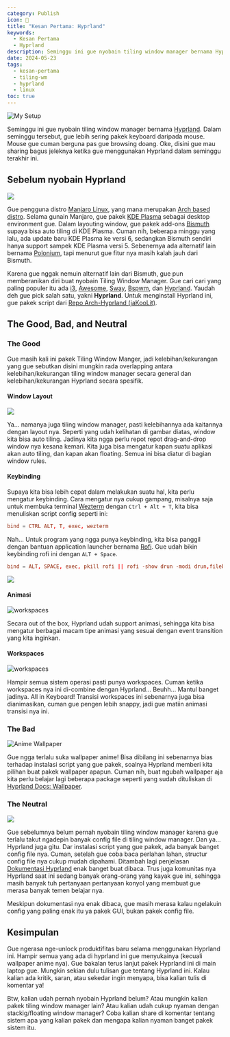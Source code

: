 ```yaml
---
category: Publish
icon: 👀
title: "Kesan Pertama: Hyprland"
keywords:
  - Kesan Pertama
  - Hyprland
description: Seminggu ini gue nyobain tiling window manager bernama Hyprland. Di tulisan ini gue mau sharing pengalam seminggu gue gunain Hyprland.
date: 2024-05-23
tags:
  - kesan-pertama
  - tiling-wm
  - hyprland
  - linux
toc: true
---
```


<Image
  src="show-off.png"
  alt="My Setup"
  scale={0.8}
/>

Seminggu ini gue nyobain tiling window manager bernama [Hyprland](https://hyprland.org). Dalam seminggu tersebut, gue lebih sering pakek keyboard daripada mouse. Mouse gue cuman berguna pas gue browsing doang. Oke, disini gue mau sharing bagus jeleknya ketika gue menggunakan Hyprland dalam seminggu terakhir ini.

## Sebelum nyobain Hyprland

<Image
  src="https://github.com/Bismuth-Forge/bismuth/raw/master/img/rice.png"
  caption="Bismuth"
  scale={0.8}
/>

Gue pengguna distro [Manjaro Linux](https://manjaro.org), yang mana merupakan [Arch based distro](https://wiki.archlinux.org/title/Arch-based_distributions). Selama gunain Manjaro, gue pakek [KDE Plasma](https://kde.org/id/plasma-desktop) sebagai desktop environment gue. Dalam layouting window, gue pakek add-ons [Bismuth](https://github.com/Bismuth-Forge/bismuth) supaya bisa auto tiling di KDE Plasma. Cuman nih, beberapa minggu yang lalu, ada update baru KDE Plasma ke versi 6, sedangkan Bismuth sendiri hanya support sampek KDE Plasma versi 5. Sebenernya ada alternatif lain bernama [Polonium](https://github.com/zeroxoneafour/polonium), tapi menurut gue fitur nya masih kalah jauh dari Bismuth.

Karena gue nggak nemuin alternatif lain dari Bismuth, gue pun memberanikan diri buat nyobain Tiling Window Manager. Gue cari cari yang paling populer itu ada [i3](https://i3wm.org), [Awesome](https://awesomewm.org), [Sway](https://swaywm.org), [Bspwm](https://github.com/baskerville/bspwm), dan [Hyprland](https://hyprland.org). Yaudah deh gue pick salah satu, yakni **Hyprland**. Untuk menginstall Hyprland ini, gue pakek script dari [Repo Arch-Hyprland (jaKooLit)](https://github.com/JaKooLit/Arch-Hyprland).

## The Good, Bad, and Neutral

### The Good

Gue masih kali ini pakek Tiling Window Manger, jadi kelebihan/kekurangan yang gue sebutkan disini mungkin rada overlapping antara kelebihan/kekurangan tiling window manager secara general dan kelebihan/kekurangan Hyprland secara spesifik.

#### Window Layout

<Image
  src="layout.png"
  caption="1 window master (kiri) dan 3 window lainnya (kanan)"
  scale={0.8}
/>

Ya... namanya juga tiling window manager, pasti kelebihannya ada kaitannya dengan layout nya. Seperti yang udah kelihatan di gambar diatas, window kita bisa auto tiling. Jadinya kita ngga perlu repot repot drag-and-drop window nya kesana kemari. Kita juga bisa mengatur kapan suatu aplikasi akan auto tiling, dan kapan akan floating. Semua ini bisa diatur di bagian window rules.

#### Keybinding

Supaya kita bisa lebih cepat dalam melakukan suatu hal, kita perlu mengatur keybinding. Cara mengatur nya cukup gampang, misalnya saja untuk membuka terminal [Wezterm](https://wezfurlong.org/wezterm/index.html) dengan `Ctrl + Alt + T`, kita bisa menuliskan script config seperti ini:

```conf
bind = CTRL ALT, T, exec, wezterm
```

Nah... Untuk program yang ngga punya keybinding, kita bisa panggil dengan bantuan application launcher bernama [Rofi](https://github.com/davatorium/rofi). Gue udah bikin keybinding rofi ini dengan `ALT + Space`.

```conf
bind = ALT, SPACE, exec, pkill rofi || rofi -show drun -modi drun,filebrowser,run,window
```

<Image
  src="/content/blog/kesan-pertama-hyprland/rofi.png"
  caption="Rofi"
  scale={0.8}
/>

#### Animasi

<Image
  src="/content/blog/kesan-pertama-hyprland/animation.gif"
  alt="workspaces"
  scale={2}
/>

Secara out of the box, Hyprland udah support animasi, sehingga kita bisa mengatur berbagai macam tipe animasi yang sesuai dengan event transition yang kita inginkan.

#### Workspaces

<Image
  src="/content/blog/kesan-pertama-hyprland/workspaces.gif"
  alt="workspaces"
  scale={2}
/>

Hampir semua sistem operasi pasti punya workspaces. Cuman ketika workspaces nya ini di-combine dengan Hyprland... Beuhh... Mantul banget jadinya. All in Keyboard! Transisi workspaces ini sebenarnya juga bisa dianimasikan, cuman gue pengen lebih snappy, jadi gue matiin animasi transisi nya ini.

### The Bad

<Image
  src="/content/blog/kesan-pertama-hyprland/wallpaper-anime.png"
  alt="Anime Wallpaper"
  scale={0.8}
/>

Gue ngga terlalu suka wallpaper anime! Bisa dibilang ini sebenarnya bias terhadap instalasi script yang gue pakek, soalnya Hyprland memberi kita pilihan buat pakek wallpaper apapun. Cuman nih, buat ngubah wallpaper aja kita perlu belajar lagi beberapa package seperti yang sudah dituliskan di [Hyprland Docs: Wallpaper](https://wiki.hyprland.org/Useful-Utilities/Wallpapers).

### The Neutral

<Image
  src="/content/blog/kesan-pertama-hyprland/config-hyprland.png"
  caption="Hyprland Config"
  scale={0.8}
/>

Gue sebelumnya belum pernah nyobain tiling window manager karena gue terlalu takut ngadepin banyak config file di tiling window manager. Dan ya... Hyprland juga gitu. Dar instalasi script yang gue pakek, ada banyak banget config file nya. Cuman, setelah gue coba baca perlahan lahan, structur config file nya cukup mudah dipahami. Ditambah lagi penjelasan [Dokumentasi Hyprland](https://wiki.hyprland.org) enak banget buat dibaca. Trus juga komunitas nya Hyprland saat ini sedang banyak orang-orang yang kayak gue ini, sehingga masih banyak tuh pertanyaan pertanyaan konyol yang membuat gue merasa banyak temen belajar nya.

Meskipun dokumentasi nya enak dibaca, gue masih merasa kalau ngelakuin config yang paling enak itu ya pakek GUI, bukan pakek config file.

## Kesimpulan

Gue ngerasa nge-unlock produktifitas baru selama menggunakan Hyprland ini. Hampir semua yang ada di hyprland ini gue menyukainya (kecuali wallpaper anime nya). Gue bakalan terus lanjut pakek Hyprland ini di main laptop gue. Mungkin sekian dulu tulisan gue tentang Hyprland ini. Kalau kalian ada kritik, saran, atau sekedar ingin menyapa, bisa kalian tulis di komentar ya!

Btw, kalian udah pernah nyobain Hyprland belum? Atau mungkin kalian pakek tiling window manager lain? Atau kalian udah cukup nyaman dengan stackig/floating window manager? Coba kalian share di komentar tentang sistem apa yang kalian pakek dan mengapa kalian nyaman banget pakek sistem itu.

